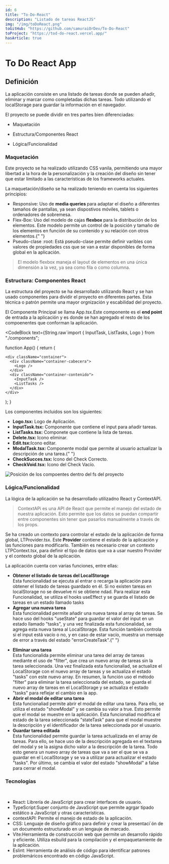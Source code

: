 ```yaml
---
id: 6
title: "To-Do-React"
description: "Listado de tareas ReactJS"
img: "/img/toDoReact.png"
toGitHub: "https://github.com/samuraiOrDev/To-Do-React"
toProject: "https://tod-do-react.vercel.app/"
hasArticle: true
---
```


# To Do React App

<ComponentDate date="15-08-2023" time="5 minutos" />
<Link href="https://tod-do-react.vercel.app/" />

## Definición

La aplicación consiste en una <HighlightedCode>listado de tareas</HighlightedCode> donde se pueden añadir, eliminar y marcar como completadas dichas tareas. Todo utilizando el localStorage para guardar la información en el navegador.

El proyecto se puede dividir en tres partes bien diferenciadas:

- <HighlightedCode>Maquetación</HighlightedCode>

- <HighlightedCode>Estructura/Componentes React</HighlightedCode>

- <HighlightedCode>Lógica/Funcionalidad</HighlightedCode>

### Maquetación

Este proyecto se ha realizado utilizando CSS vanila, permitiendo una mayor libertad a la hora de la personalización y la creación del diseño sin tener que estar límitado a las características de los frameworks actuales.

La maquetación/diseño se ha realizado teniendo en cuenta los siguientes principios:

- <HighlightedCode>Responsive:</HighlightedCode> Uso de <strong>
    media queries
  </strong> para adaptar el diseño a diferentes tamaños de pantallas, ya sean dispostivos
  móviles, tablets o ordenadores de sobremesa.
- <HighlightedCode>Flex-Box:</HighlightedCode> Uso del modelo de cajas <strong>
    flexbox
  </strong> para la distribución de los elementos. Este modelo permite un control
  de la posición y tamaño de los elementos en función de su contenido y su relación
  con otros elementos.{" "}
- <HighlightedCode>Pseudo-clase :root:</HighlightedCode> Está pseudo-clase permite
  definir varibles con valores de propiedades css que se van a estar disponibles
  de forma global en la aplicación.

> El modelo flexbox maneja el <HighlightedCode>layout</HighlightedCode> de elementos en una única dimensión a la vez, ya sea como fila o como columna.

### Estructura: Componentes React

La estructura del proyecto se ha desarrollado utilizando <HighlightedCode>React</HighlightedCode> y se han usado componentes para dividir el proyecto en diferentes partes. Esta técnica o patrón permite una mayor orgnización y escabilidad del proyecto.

El <HighlightedCode>Componente Principal</HighlightedCode> se llama <HighlightedCode>App.tsx</HighlightedCode>.Este componente es el <strong>end point</strong> de entrada a la aplicación y es donde se han agregado el resto de los compoenentes que conforman la aplicación.

<CodeBlock text={String.raw`import { InputTask, ListTasks, Logo } from "./components";

function App() {
  return (

    <div className="container">
      <div className="container-cabecera">
        <Logo />
      </div>
      <div className="container-contenido">
        <InputTask />
        <ListTasks />
      </div>
    </div>
  ); 
}
 

Los componentes incluidos son los siguientes:

- <strong>Logo.tsx:</strong> Logo de Aplicación.
- <strong>InputTask.tsx:</strong> Componente que contiene el input para añadir tareas.
- <strong>ListTasks.tsx:</strong> Componete que contiene la lista de tareas.
- <strong>Delete.tsx: </strong>Icono eliminar.
- <strong>Edit.tsx:</strong>Icono editar.
- <strong>ModalTask.tsx: </strong> Componente modal que permite al usuario actualizar
  la descripción de una tarea.{" "}
- <strong>CheckSucces.tsx: </strong> Icono del Check Correcto.
- <strong>CheckVoid.tsx:</strong> Icono del Check Vacío.

![Posición de los compoentes dentro del fs del proyecto](/img/esToDoReact.png)

### Lógica/Funcionalidad

La lógica de la aplicación se ha desarrollado utilizadno <HighlightedCode>React</HighlightedCode> y <HighlightedCode>ContextAPI</HighlightedCode>.

> <HighlightedCode>ContextAPi</HighlightedCode>
> es una <HighlightedCode>API</HighlightedCode> de <HighlightedCode>
>   React
> </HighlightedCode> que permite el manejo del estado de nuestra aplicación. Esto
> permite que los datos se puedan compartir entre componentes sin tener que pasarlos
> manualmente a través de los <HighlightedCode>props.</HighlightedCode>

Se ha creado un contexto para controlar el estado de la aplicación de forma global, <HighlightedCode>LTProvider.tsx</HighlightedCode>.
Este <strong>Provider</strong> contiene el estado de la aplicación y las funciones para modificarlo. También es necesario crear un contexto <HighlightedCode>LTPContext.tsx</HighlightedCode>, para definir el tipo de datos que va a usar nuestro Provider y el contexto global de la aplicación.

La aplicación cuenta con varias funciones, entre ellas:

- <strong>Obtener el listado de tareas del LocalStorage</strong>
  <br />
  Esta funcionalidad se ejecuta al entrar o recarga la aplicación para obtener
  el listado de tareas guardado en él. Si no existen tareas en localStorage no
  se devuelve ni se obtiene ndad. Para realizar esta Funcionalidad, se utiliza
  el hooks useEffect y se guarda el listado de tareas en un estado llamado tasks
- <strong>Agregar una nueva tarea</strong> <br /> Esta funcionalidad permite añadir
  una nueva tarea al array de tareas. Se hace uso del hooks "useState" para guardar
  el valor del input en un estado llamado "tasks", y una vez finalizada esta funcionalidad,
  se agrega esta nueva tarea al LocalStorage. Esta función también controla si el
  input está vacío o no, y en caso de estar vacío, muestra un mensaje de error a
  través del estado "errorCreateTask".{" "}

* <strong>Eliminar una tarea</strong>
  <br />
  Esta funcionalida permite eliminar una tarea del array de tareas mediante el
  uso de "filter", que crea un nuevo array de tareas sin la tarea seleccionada.
  Una vez finalizada esta funcionaliad, se actualize el LocalStorage con el
  nuevo array de tareas y se actualiza el estado "tasks" con este nuevo array.
  En resumen, la función uso el método "filter" para eliminar la tarea
  seleccionada del estado, se guarda el nuevo array de tareas en el LocalStorage
  y se actualiza el estado "tasks" para reflejar el cambio en la app.
* <strong>Abrir el modal de editar una tarea </strong> <br />
  Esta funcionaliad permite abrir el modal de editar una tarea. Para ello, se
  utiliza el estado "showModal" y se cambia su valor a true. Esto permite que el
  modal se muestre en la aplicación. Esta funcionaliad modifica el estado de la
  tarea seleccionada "stateTask" para que el modal muestre la descripción y el
  identificador de la tarea seleccionada por el usuario.
* <strong>Guardar tarea editada</strong> <br />
  Esta funcionalidad permite guardar la tarea actualizada en el array de tareas.
  Para ello, se hace uso de la descripción agregada en el textarea del modal y
  se la asigna dicho valor a la descripción de la tarea. Todo esto genera un
  nuevo array de tareas que va a ser el que se va a guardar en el LocalStorage y
  se va a utilizar para actualizar el estado "tasks". Por último, se cambia el
  valor del estado "showModal" a false para cerrar el modal.

### Tecnologías

<br />

- <HighlightedCode>React:</HighlightedCode> Librería de JavaScript para crear interfaces
  de usuario.
- <HighlightedCode>TypeScript:</HighlightedCode>Super conjunto de JavaScript que
  permite agrgar tipado estático a JavaScript y otras características.
- <HighlightedCode>contextAPI:</HighlightedCode> Permite el manejo de estado de la
  aplicación.
- <HighlightedCode>CSS:</HighlightedCode> Lenguaje de diseño gráfico para definir
  y crear la presentaci´ón de un documento estructurado en un lengauje de marcado.
- <HighlightedCode>Vite:</HighlightedCode>Herramienta de construcción web que
  permite un desarrollo rápido y eficiente. Utiliza esbuild para la compilación
  y el empaquetamiente de la aplicación.
- <HighlightedCode>Eslint:</HighlightedCode> Herramienta de análisis de código para
  identificar patrones problemáricos encontrado en código JavaScript.
